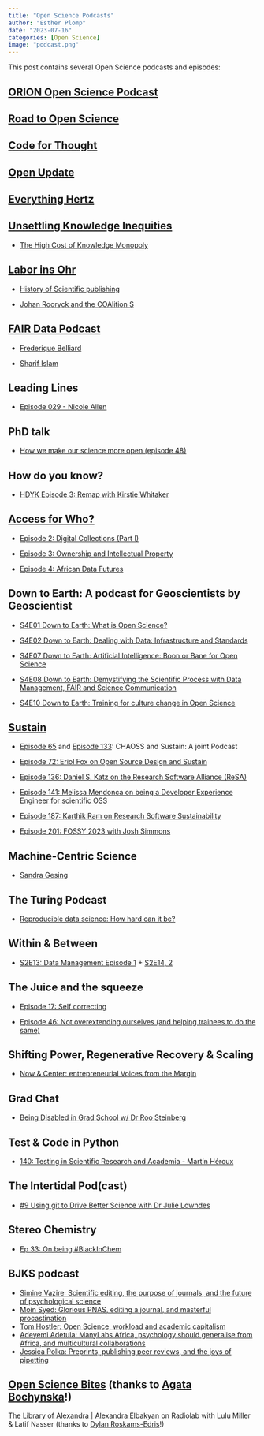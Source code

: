 ```yaml
---
title: "Open Science Podcasts"
author: "Esther Plomp"
date: "2023-07-16"
categories: [Open Science]
image: "podcast.png"
---
```


This post contains several Open Science podcasts and episodes:

## [ORION Open Science Podcast](https://orionopenscience.podbean.com/)

## [Road to Open Science](https://www.uu.nl/en/research/utrecht-young-academy/projects/open-science/road-to-open-science-podcast)

## [Code for Thought](https://codeforthought.buzzsprout.com/)

## [Open Update](https://libscie.org/open-update/)

## [Everything Hertz](https://everythinghertz.com/)

## [Unsettling Knowledge Inequities](https://knowledgeequitylab.ca/podcast/)

-   [The High Cost of Knowledge Monopoly](https://open.spotify.com/episode/1dg7NzAykuW8kCk9FjYUAP?si=eff2c71700ad4dd5)

## [Labor ins Ohr](https://laborinsohr.de/)

-   [History of Scientific publishing](https://open.spotify.com/episode/0h28zs4Htymv3hPuGO8LW1?si=700ea8cafa204645)

-   [Johan Rooryck and the COAlition S](https://open.spotify.com/episode/3WllXZ1qAPRg3r0Z87kHwd?si=8a2d1dfc6620483e)

## [FAIR Data Podcast](https://www.researchspace.com/fair-data-podcast)

-   [Frederique Belliard](https://open.spotify.com/episode/7pSo97wP8leDKC4wNP57aB?si=544df27cfe3145a5)

-   [Sharif Islam](https://open.spotify.com/episode/4kYTe89xys1oeiTZtwE18j?si=e3bf0139dbeb4f08)

## Leading Lines

-   [Episode 029 - Nicole Allen](https://open.spotify.com/episode/2vzM2bBrepJJF6j8GDHFjJ?si=d81256635b984f84)

## PhD talk

-   [How we make our science more open (episode 48)](https://open.spotify.com/episode/3RXKwPobBKyzXhc3dE0Kue?si=ccd43b892df54779)

## How do you know?

-   [HDYK Episode 3: Remap with Kirstie Whitaker](https://open.spotify.com/episode/6UeQrXQWtAAxoP9a002zfb?si=e6cc0b1478dd4ce9)

## [Access for Who?](https://africandigitalheritage.org/access-for-who-a-podcast-on-digital-restitution/)

-   [Episode 2: Digital Collections (Part I)](https://open.spotify.com/episode/4Pz76LeJRCtMOHIXRh37U7?si=a39cf5dd3d84415b)

-   [Episode 3: Ownership and Intellectual Property](https://open.spotify.com/episode/2GZfNjPiuQQnxzADa9vqvV?si=d77549abf8fa4aa6)

-   [Episode 4: African Data Futures](https://open.spotify.com/episode/58pG4XOChe2ewzCk0Igryi?si=2c37d776de6e4d2d)

## Down to Earth: A podcast for Geoscientists by Geoscientist

-   [S4E01 Down to Earth: What is Open Science?](https://open.spotify.com/episode/1M9LVppyOZzMeFbGpTpCdf?si=04a3eb6d2d8d4c5a)

-   [S4E02 Down to Earth: Dealing with Data: Infrastructure and Standards](https://open.spotify.com/episode/6N7aDfsb4KMaYjSEDpkJ80?si=61a65b5423f7435a)

-   [S4E07 Down to Earth: Artificial Intelligence: Boon or Bane for Open Science](https://open.spotify.com/episode/7F4BIwxeZKFunIwNmD0FWo?si=fe8eac97ec78428e)

-   [S4E08 Down to Earth: Demystifying the Scientific Process with Data Management, FAIR and Science Communication](https://open.spotify.com/episode/0nt1rBvbjxmJybCYEKxcil?si=14876c5f6a094594)

-   [S4E10 Down to Earth: Training for culture change in Open Science](https://open.spotify.com/episode/6QCJgQOtBLLbGF8GSvj4Fa?si=433007a6b0da44de)

## [Sustain](https://podcast.sustainoss.org/)

-   [Episode 65](https://open.spotify.com/episode/0DBMIOIe1F6v2fqqK5aZFt?si=962630280d474028) and [Episode 133](https://open.spotify.com/episode/0N2W8G3nekp0YQSNX2oaba?si=21616eee395f49d1): CHAOSS and Sustain: A joint Podcast

-   [Episode 72: Eriol Fox on Open Source Design and Sustain](https://open.spotify.com/episode/2K2fm5MpCvyAEH155of2BG?si=1005e9a97ff248da)

-   [Episode 136: Daniel S. Katz on the Research Software Alliance (ReSA)](https://open.spotify.com/episode/158S6iqHlhNvx2rvZNDTLg?si=386848cb0cfd4a1c)

-   [Episode 141: Melissa Mendonca on being a Developer Experience Engineer for scientific OSS](https://open.spotify.com/episode/0pPG6LDHJpZYhsjaI04uVH?si=ba9d3ac5b0a1417a)

-   [Episode 187: Karthik Ram on Research Software Sustainability](https://open.spotify.com/episode/3RrrBa6Bvsaz3ufEY9DKEX?si=21ea1e42159142e8)

-   [Episode 201: FOSSY 2023 with Josh Simmons](https://open.spotify.com/episode/0v4X28FquUw41ioHroHNK6?si=d49e913b7a0044fd)

## Machine-Centric Science

-   [Sandra Gesing](https://open.spotify.com/episode/2MAczBBEdANjgVCJvmpiLC?si=67392a954ffd4147)

## The Turing Podcast

-   [Reproducible data science: How hard can it be?](https://open.spotify.com/episode/1OVxFUA5UyIfMSCd842wjD?si=64652726c0314060)

## Within & Between

-   [S2E13: Data Management Episode 1](https://open.spotify.com/episode/6klHxGUi0v5m5pTFUHbkC4?si=1bca0e2e8d27405b) + [S2E14, 2](https://open.spotify.com/episode/27SXLCsjhtvh4LyfaRIG92?si=903edf83875149c1)

## The Juice and the squeeze

-   [Episode 17: Self correcting](http://www.juiceandsqueeze.net/17)

-   [Episode 46: Not overextending ourselves (and helping trainees to do the same)](https://open.spotify.com/episode/2WrDeT1u4XjkANRJz7C5Pm?si=487765a55dd1436a)

## Shifting Power, Regenerative Recovery & Scaling

-   [Now & Center: entrepreneurial Voices from the Margin](https://open.spotify.com/episode/2XejTXwd6siQrCe7fQK7cX?si=151f30987ed74028)

## Grad Chat

-   [Being Disabled in Grad School w/ Dr Roo Steinberg](https://open.spotify.com/episode/5wtoD8cldKg6SN5X30BA4H?si=35a7d961460242fe)

## Test & Code in Python

-   [140: Testing in Scientific Research and Academia - Martin Héroux](https://podcastaddict.com/test-code-in-python/episode/116745171)

## The Intertidal Pod(cast)

-   [#9 Using git to Drive Better Science with Dr Julie Lowndes](https://open.spotify.com/episode/4o2YQW3WUzvMvZixG93C8C?si=16924ae3018c4cce)

## Stereo Chemistry

-   [Ep 33: On being #BlackInChem](https://cen.acs.org/careers/diversity/Podcast-Black-chemists-discuss-strategies/98/web/2020/09)

## BJKS podcast

-   [Simine Vazire: Scientific editing, the purpose of journals, and the future of psychological science](https://open.spotify.com/episode/0uRYAQR1ewyDUusilqqFVV?si=b633ffc9e13e4dca)
-   [Moin Syed: Glorious PNAS, editing a journal, and masterful procastination](https://open.spotify.com/episode/0QN0OvIxAs9snS0SHdpJF4?si=9bb0757d06004419)
-   [Tom Hostler: Open Science, workload and academic capitalism](https://open.spotify.com/episode/25NbGrF5xeHrelVSm0NUZA?si=d9c09e9f6da747f3)
-   [Adeyemi Adetula: ManyLabs Africa, psychology should generalise from Africa, and multicultural collaborations](https://open.spotify.com/episode/7GAeUMcW31fn2Ej444J6gF?si=930d7020bccb4796)
-   [Jessica Polka: Preprints, publishing peer reviews, and the joys of pipetting](https://open.spotify.com/episode/1mZkNNeM0a5bBQYAjDk3ZR?si=ae23eb5066434998)

## [Open Science Bites](https://www.rug.nl/research/openscience/podcast/?lang=en) (thanks to [Agata Bochynska](https://fediscience.org/@agata)!)

[The Library of Alexandra \| Alexandra Elbakyan](https://podcastnotes.org/radiolab/the-library-of-alexandra-alexandra-elbakyan-on-radiolab-with-lulu-miller-latif-nasser/) on Radiolab with Lulu Miller & Latif Nasser (thanks to [Dylan Roskams-Edris](https://scicomm.xyz/@dylanwre)!)

